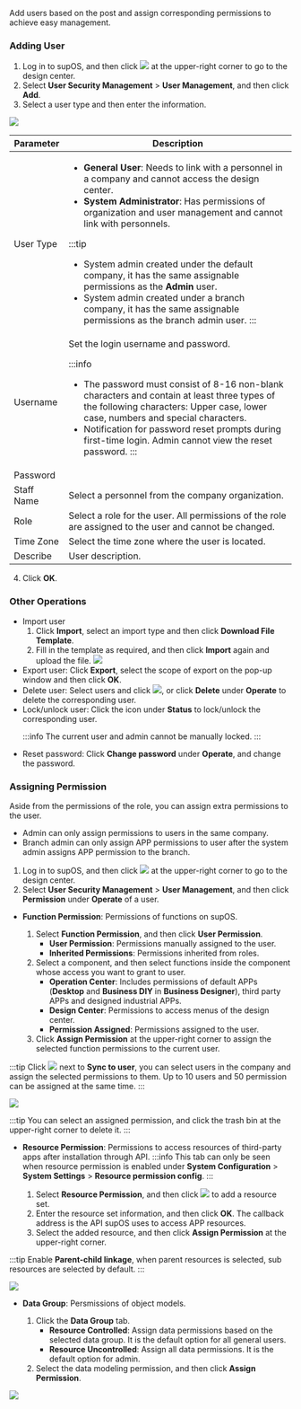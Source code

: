 
Add users based on the post and assign corresponding permissions to achieve easy management.

### Adding User

1. Log in to supOS, and then click <img src="https://wordpressfreezonex.oss-accelerate.aliyuncs.com/platform/7.png"/> at the upper-right corner to go to the design center.
2. Select <strong>User Security Management</strong> > <strong>User Management</strong>, and then click <strong>Add</strong>.
3. Select a user type and then enter the information.

<img width={350} src="https://wordpressfreezonex.oss-accelerate.aliyuncs.com/4.2/supos/203.png"/>

<table>
<thead>
<tr>
<th>Parameter</th>
<th>Description</th>
</tr>
</thead>
<tbody>
<tr>
<td>User Type</td>
<td>
<ul>
<li><strong>General User</strong>: Needs to link with a personnel in a company and cannot access the design center.</li>
<li><b>System Administrator</b>: Has permissions of organization and user
management and cannot link with personnels.</li>
</ul>

:::tip
- System admin created under the default company, it has the same assignable permissions as the <strong>Admin</strong> user.
- System admin created under a branch company, it has the same assignable permissions as the branch admin user.
:::

</td>
</tr>
<tr>
<td>Username</td>
<td rowSpan={2}>
Set the login username and password.

:::info
- The password must consist of 8-16 non-blank characters and contain at least three types of the following characters: Upper case, lower case, numbers and special characters.
- Notification for password reset prompts during first-time login. Admin cannot view the reset password.
:::

</td>
</tr>
<tr>
<td>Password</td>
</tr>
<tr>
<td>Staff Name</td>
<td>Select a personnel from the company organization.</td>
</tr>
<tr>
<td>Role</td>
<td>Select a role for the user. All permissions of the role are assigned to the user and cannot be changed.</td>
</tr>
<tr>
<td>Time Zone</td>
<td>Select the time zone where the user is located.</td>
</tr>
<tr>
<td>Describe</td>
<td>User description.</td>
</tr>
</tbody>
</table>

4. Click <strong>OK</strong>.

### Other Operations

<ul>
<li>
Import user
<ol>
<li>
Click <b>Import</b>, select an import type and then click <strong>Download File Template</strong>.</li>
<li>Fill in the template as required, and then click <b>Import</b> again and upload the file.

<img width={350} src="https://wordpressfreezonex.oss-accelerate.aliyuncs.com/4.2/supos/204.png"/>

</li>
</ol>
</li>
<li>
Export user: Click <strong>Export</strong>, select the scope of export on the pop-up window and then click <strong>OK</strong>.
</li>
<li>
Delete user: Select users and click <img src="https://wordpressfreezonex.oss-accelerate.aliyuncs.com/platform/24.png" />, or click <strong>Delete</strong> under <strong>Operate</strong> to delete the corresponding user.
</li>
<li>
Lock/unlock user: Click the icon under <strong>Status</strong> to lock/unlock the corresponding user.

:::info
The current user and admin cannot be manually locked.
:::

</li>
<li>
Reset password: Click <strong>Change password</strong> under <strong>Operate</strong>, and change the password.
</li>
</ul>


### Assigning Permission

Aside from the permissions of the role, you can assign extra
permissions to the user.

<ul>
<li>Admin can only assign permissions to users in the same company.</li>
<li>Branch admin can only assign APP permissions to user after the system admin assigns APP permission to the branch.</li>
</ul>

1. Log in to supOS, and then click <img src="https://wordpressfreezonex.oss-accelerate.aliyuncs.com/platform/7.png"/> at the upper-right corner to go to the design center.
2. Select <strong>User Security Management</strong> > <strong>User Management</strong>, and then click <strong>Permission</strong> under <strong>Operate</strong> of a user.

- **Function Permission**: Permissions of functions on supOS.

<ol>
<ol>
<li>Select <strong>Function Permission</strong>, and then click <b>User Permission</b>.

- **User Permission**: Permissions manually assigned to the user.
- **Inherited Permissions**: Permissions inherited from roles.

</li>
<li>Select a component, and then select functions inside the component whose access you want to grant to user.
<ul>
<li><strong>Operation Center</strong>: Includes permissions of default APPs (<strong>Desktop</strong> and <strong>Business DIY</strong> in <strong>Business Designer</strong>), third party APPs and designed industrial APPs.</li>
<li><strong>Design Center</strong>: Permissions to access menus of the design center.</li>
<li><b>Permission Assigned</b>: Permissions assigned to the user.</li>
</ul>
</li>
<li>Click <b>Assign Permission</b> at the upper-right corner to assign the selected function permissions to the current user.</li>
</ol>
</ol>

:::tip
Click <img src="https://wordpressfreezonex.oss-accelerate.aliyuncs.com/platform/26.png"/> next to <strong>Sync to user</strong>, you can select users in the company and assign the selected permissions to them. Up to 10 users and 50 permission can be assigned at the same time.
:::

<img src="https://wordpressfreezonex.oss-accelerate.aliyuncs.com/4.2/supos/205.png"/>

:::tip
You can select an assigned permission, and click the trash bin at the upper-right corner to delete it.
:::

- **Resource Permission**: Permissions to access resources of third-party apps after installation through API.
:::info
This tab can only be seen when resource permission is enabled under **System Configuration** > **System Settings** > **Resource permission config**.
:::

<ol>
<ol>
<li>Select <strong>Resource Permission</strong>, and then click <img src="https://wordpressfreezonex.oss-accelerate.aliyuncs.com/4.2/supos/206.png"/> to add a resource set.</li>
<li>Enter the resource set information, and then click <b>OK</b>. The callback address is the API supOS uses to access APP resources.
</li>
<li>Select the added resource, and then click <b>Assign Permission</b> at the upper-right corner.</li>
</ol>
</ol>

:::tip
Enable **Parent-child linkage**, when parent resources is selected, sub resources are selected by default.
:::

<img src="https://wordpressfreezonex.oss-accelerate.aliyuncs.com/4.2/supos/207.png"/>

- **Data Group**: Persmissions of object models.

<ol>
<ol>
<li>Click the <strong>Data Group</strong> tab.
<ul>
<li>
<strong>Resource Controlled</strong>: Assign data permissions based on the selected data group. It is the default option for all general users.
</li>
<li><strong>Resource Uncontrolled</strong>: Assign all data permissions. It is the default option for admin.
</li>
</ul>
</li>
<li>Select the data modeling permission, and then click <strong>Assign Permission</strong>.</li>
</ol>
</ol>

<img width={450} src="https://wordpressfreezonex.oss-accelerate.aliyuncs.com/platform/27.png"/>